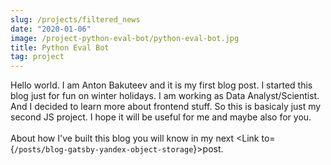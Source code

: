 ```yaml
---
slug: /projects/filtered_news
date: "2020-01-06"
image: /project-python-eval-bot/python-eval-bot.jpg
title: Python Eval Bot
tag: project
---
```



Hello world. I am Anton Bakuteev and it is my first blog post. 
I started this blog just for fun on winter holidays. 
I am working as Data Analyst/Scientist. 
And I decided to learn more about  frontend stuff. 
So this is basicaly just my second JS project.
I hope it will be useful for me and maybe also for you.
<br/><br/>
About how I've built this blog you will 
know in my next <Link to={`/posts/blog-gatsby-yandex-object-storage`}>post.</Link> 